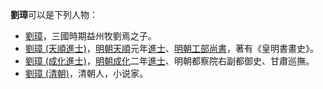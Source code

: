 {{not|劉章}}
'''劉璋'''可以是下列人物：
* [[劉璋|劉璋]]，三國時期益州牧劉焉之子。
* [[劉璋_(天順進士)|劉璋 (天順進士)]]，[[明朝|明朝]][[天顺_(明朝)|天順]]元年[[進士|進士]]、[[明朝工部尚書|明朝工部尚書]]，著有《皇明書畫史》。
* [[劉璋_(成化進士)|劉璋 (成化進士)]]，[[明朝|明朝]][[成化|成化]]二年[[進士|進士]]、明朝都察院右副都御史、甘肅巡撫。
* [[劉璋_(清朝)|劉璋 (清朝)]]，清朝人，小说家。

{{disambig|Z璋|Cat=二字刘姓人名消歧义}}